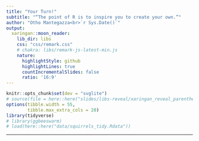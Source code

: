 ```yaml
---
title: "Your Turn!"
subtitle: "“The point of R is to inspire you to create your own.”"
author: "Otho Mantegazza<br>`r Sys.Date()`"
output:
  xaringan::moon_reader:
    lib_dir: libs
    css: "css/remark.css"
    # chakra: libs/remark-js-latest-min.js
    nature:
      highlightStyle: github
      highlightLines: true
      countIncrementalSlides: false
      ratio: '16:9'
---
```


```r
knitr::opts_chunk$set(dev = "svglite")
# source(file = here::here("slides/libs-reveal/xaringan_reveal_parentheses_balanced.R"))
options(tibble.width = 55,
        tibble.max_extra_cols = 20)
library(tidyverse)
# library(ggbeeswarm)
# load(here::here("data/squirrels_tidy.Rdata"))
```

--- 

